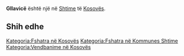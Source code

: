{{Fshat në 
 | Emri                = Gllavicë
 | EmriAlt                = 
 | NAME_SHORT_FORM=      
 | NAME_GENERIC=      
 | NAME_SORT_NAME_RO=      GLLAVICE
 | FULL_NAME_RO = Gllavicë
 | FULL_NAME_ND_RO=Gllavice
 | SORT_NAME_RG=GLLAVICE
 | FULL_NAME_RG=Gllavicë
 | FULL_NAME_ND_RG=Gllavice
 | SRP_NAME_SHORT_FORM=      
 | SRP_NAME_GENERIC=      
 | SRP_NAME_SORT_NAME_RO=      
 | SRP_FULL_NAME_RO = 
 | SRP_FULL_NAME_ND_RO=
 | SRP_SORT_NAME_RG=
 | SRP_FULL_NAME_RG=
 | SRP_FULL_NAME_ND_RG=
 | Emri (Rasa dhanore) = 
 | Figura              = 
 | Shteti              = Kosovo
 | Komuna              = Shtime
 | Kodi postar         = 
 | Sipërfaqja          = 

 | Popullsia           = 

 | Regj. i popullsisë  = 
 | Dend. e popullsisë  = 
 | Faqja zyrtare       = 
 <!--- Koordinatat ----> 
 | Gjerësia            = 42.429722
 | Gjatësia            = 21.086944
 | Lartësia            = 
}}
'''Gllavicë''' është një [[]] në [[Shtime]] të [[Kosovës]].

<!-- == Gjeografia == -->
<!-- == Historia == -->
<!-- == Demografia == -->
== Shih edhe ==
{{Komuna Shtime}}
{{Kosovo-Administrata-Cung}}

[[Kategoria:Fshatra në Kosovës]]
[[Kategoria:Fshatra në Kommunes Shtime]]
[[Kategoria:Vendbanime në Kosovës]]